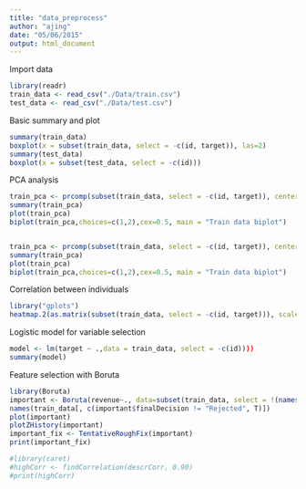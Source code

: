```yaml
---
title: "data_preprocess"
author: "ajing"
date: "05/06/2015"
output: html_document
---
```


Import data
```r
library(readr)
train_data <- read_csv("./Data/train.csv")
test_data <- read_csv("./Data/test.csv")
```

Basic summary and plot
```r
summary(train_data)
boxplot(x = subset(train_data, select = -c(id, target)), las=2)
summary(test_data)
boxplot(x = subset(test_data, select = -c(id)))
```

PCA analysis
```r
train_pca <- prcomp(subset(train_data, select = -c(id, target)), center = TRUE, scale = TRUE) 
summary(train_pca)
plot(train_pca)
biplot(train_pca,choices=c(1,2),cex=0.5, main = "Train data biplot")


train_pca <- prcomp(subset(train_data, select = -c(id, target)), center = TRUE, scale = TRUE) 
summary(train_pca)
plot(train_pca)
biplot(train_pca,choices=c(1,2),cex=0.5, main = "Train data biplot")
```

Correlation between individuals
```r
library("gplots")
heatmap.2(as.matrix(subset(train_data, select = -c(id, target))), scale="column")
```

Logistic model for variable selection
```r
model <- lm(target ~ .,data = train_data, select = -c(id))))
summary(model)
```


Feature selection with Boruta
```r
library(Boruta)
important <- Boruta(revenue~., data=subset(train_data, select = !(names(train_data) %in% c("Id", "City"))),  doTrace = 2, ntree = 300)
names(train_data[, c(important$finalDecision != "Rejected", T)])
plot(important)
plotZHistory(important)
important_fix <- TentativeRoughFix(important)
print(important_fix)
```


```r
#library(caret)
#highCorr <- findCorrelation(descrCorr, 0.90)
#print(highCorr)
```

